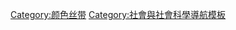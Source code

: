 {{Navbox
| name = Awareness ribbon
| title = [[顏色絲帶]]
| bodyclass = hlist
| below =
* [[顏色絲帶列表]]
| list1  =
* [[綠絲帶|綠]] [[File:Green ribbon.svg|20px]]
* [[蓝丝带|藍]] [[File:Blue ribbon.svg|20px]]
* [[紅絲帶|紅]] [[File:Red Ribbon.svg|20px]]
* [[白絲帶|白]] [[File:White ribbon.svg|20px]]
* [[黑絲帶|黑]] [[File:Black ribbon.png|20px]]
* [[黃絲帶|黃]] [[File:Yellow ribbon.svg|20px]]
* [[灰絲帶|灰]] [[File:Gray ribbon.svg|20px]]
* [[橙絲帶|橙]] [[File:Orange ribbon.svg|20px]]
* [[紫絲帶|紫]] [[File:Purple ribbon.svg|20px]]
* [[棕絲帶|棕]] [[File:Brown ribbon.svg|20px]]
* [[粉紅絲帶|粉紅]] [[File:Pink ribbon.svg|20px]]
* [[紅藍絲帶|紅藍]] [[File:Pink and blue ribbon.png|20px]]
* [[乔治丝带|聖喬治]] [[File:Saint George Ribbon.svg|20px]]
* [[溫克爾絲帶|溫克爾]] [[File:Periwinkle ribbon.svg|20px]]
}}<includeonly>
[[Category:颜色丝带]]
</includeonly><noinclude>
[[Category:社會與社會科學導航模板]]
</noinclude>